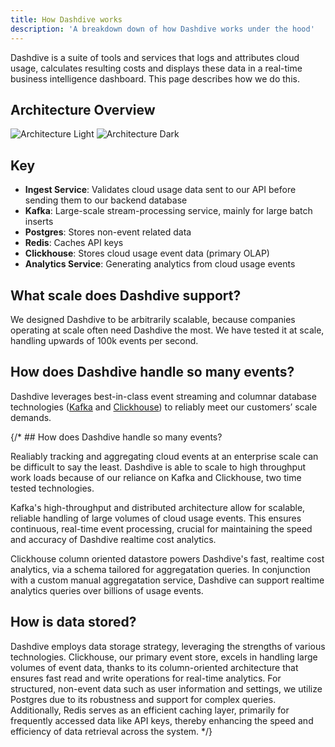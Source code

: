 ```yaml
---
title: How Dashdive works
description: 'A breakdown down of how Dashdive works under the hood'
---
```

Dashdive is a suite of tools and services that logs and attributes cloud usage, calculates resulting costs and displays these data in a real-time business intelligence dashboard. This page describes how we do this.

## Architecture Overview

<img
  className="block dark:hidden w-full p-4"
  src="/images/light-arc.png"
  alt="Architecture Light"
/>
<img
  className="hidden dark:block w-full p-4"
  src="/images/dark-arc.png"
  alt="Architecture Dark"
/>

## Key

- **Ingest Service**: Validates cloud usage data sent to our API before sending them to our backend database
- **Kafka**: Large-scale stream-processing service, mainly for large batch inserts
- **Postgres**: Stores non-event related data
- **Redis**: Caches API keys
- **Clickhouse**: Stores cloud usage event data (primary OLAP)
- **Analytics Service**: Generating analytics from cloud usage events

## What scale does Dashdive support?

We designed Dashdive to be arbitrarily scalable, because companies operating at scale often need Dashdive the most. We have tested it at scale, handling upwards of 100k events per second.

## How does Dashdive handle so many events?

Dashdive leverages best-in-class event streaming and columnar database technologies ([Kafka](https://kafka.apache.org/) and [Clickhouse](https://clickhouse.com/docs/en/faq/general/why-clickhouse-is-so-fast)) to reliably meet our customers’ scale demands.

{/* ## How does Dashdive handle so many events?

Realiably tracking and aggregating cloud events at an enterprise scale can be difficult to say the least. Dashdive is able to scale to high throughput work loads because of our reliance on Kafka and Clickhouse, two time tested technologies.

Kafka's high-throughput and distributed architecture allow for scalable, reliable handling of large volumes of cloud usage events. This ensures continuous, real-time event processing, crucial for maintaining the speed and accuracy of Dashdive realtime cost analytics.

Clickhouse column oriented datastore powers Dashdive's fast, realtime cost analytics, via a schema tailored for aggregatation queries. In conjunction with a custom manual aggregatation service, Dashdive can support realtime analytics queries over billions of usage events.

## How is data stored?

Dashdive employs data storage strategy, leveraging the strengths of various technologies. Clickhouse, our primary event store, excels in handling large volumes of event data, thanks to its column-oriented architecture that ensures fast read and write operations for real-time analytics. For structured, non-event data such as user information and settings, we utilize Postgres due to its robustness and support for complex queries. Additionally, Redis serves as an efficient caching layer, primarily for frequently accessed data like API keys, thereby enhancing the speed and efficiency of data retrieval across the system.
*/}

